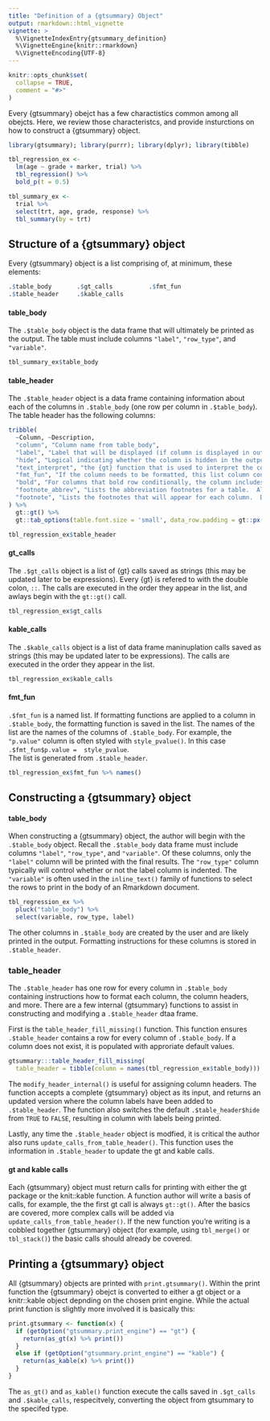 ```yaml
---
title: "Definition of a {gtsummary} Object"
output: rmarkdown::html_vignette
vignette: >
  %\VignetteIndexEntry{gtsummary_definition}
  %\VignetteEngine{knitr::rmarkdown}
  %\VignetteEncoding{UTF-8}
---
```


```r
knitr::opts_chunk$set(
  collapse = TRUE,
  comment = "#>"
)
```

Every {gtsummary} obejct has a few charactistics common among all obejcts.
Here, we review those characteristcs, and provide insturctions on how to construct a {gtsummary} object.

```r
library(gtsummary); library(purrr); library(dplyr); library(tibble)

tbl_regression_ex <-
  lm(age ~ grade + marker, trial) %>%
  tbl_regression() %>%
  bold_p(t = 0.5) 

tbl_summary_ex <-
  trial %>%
  select(trt, age, grade, response) %>%
  tbl_summary(by = trt)
```

## Structure of a {gtsummary} object

Every {gtsummary} object is a list comprising of, at minimum, these elements:

```r
.$table_body       .$gt_calls          .$fmt_fun
.$table_header     .$kable_calls     
```

#### table_body

The `.$table_body` object is the data frame that will ultimately be printed as the output.
The table must include columns `"label"`, `"row_type"`, and `"variable"`.

```r
tbl_summary_ex$table_body
```

#### table_header

The `.$table_header` object is a data frame containing information about each of the columns in `.$table_body` (one row per column in `.$table_body`).
The table header has the following columns:

```r
tribble(
  ~Column, ~Description,
  "column", "Column name from table_body",
  "label", "Label that will be displayed (if column is displayed in output)",
  "hide", "Logical indicating whether the column is hidden in the output",
  "text_interpret", "the {gt} function that is used to interpret the column label",
  "fmt_fun", "If the column needs to be formatted, this list column contains the function that performs the formatting.  Note, this is the function object; not the character name of a function.",
  "bold", "For columns that bold row conditionally, the column includes the threshold to bold below.  The most common use for this is to bold p-value below a threshold.",
  "footnote_abbrev", "Lists the abbreviation footnotes for a table.  All abbreviation footnotes are collated into a single footnote.  For example, 'OR = Odds Ratio' and 'CI = Confidence Interval' appear in a single footnote.",
  "footnote", "Lists the footnotes that will appear for each column.  Duplicates abbreviations will appear once."
) %>%
  gt::gt() %>%
  gt::tab_options(table.font.size = 'small', data_row.padding = gt::px(1))

```

```r
tbl_regression_ex$table_header
```

#### gt_calls

The `.$gt_calls` object is a list of {gt} calls saved as strings (this may be updated later to be expressions).
Every {gt} is refered to with the double colon, `::`.
The calls are executed in the order they appear in the list, and awlays begin with the `gt::gt()` call.

```r
tbl_regression_ex$gt_calls
```


#### kable_calls

The `.$kable_calls` object is a list of data frame maninuplation calls saved as strings (this may be updated later to be expressions).
The calls are executed in the order they appear in the list.

```r
tbl_regression_ex$kable_calls
```

#### fmt_fun

`.$fmt_fun` is a named list.  If formatting functions are applied to a column in `.$table_body`, the formatting function is saved in the list.
The names of the list are the names of the columns of `.$table_body`.
For example, the `"p.value"` column is often styled with `style_pvalue()`.
In this case `.$fmt_fun$p.value =  style_pvalue`.  
The list is generated from `.$table_header`.

```r
tbl_regression_ex$fmt_fun %>% names()
```

## Constructing a {gtsummary} object

#### table_body

When constructing a {gtsummary} object, the author will begin with the `.$table_body` object.
Recall the `.$table_body` data frame must include columns `"label"`, `"row_type"`, and `"variable"`.
Of these columns, only the `"label"` column will be printed with the final results.
The `"row_type"` column typically will control whether or not the label column is indented.
The `"variable"` is often used in the `inline_text()` family of functions to select the rows to print in the body of an Rmarkdown document.

```r
tbl_regression_ex %>%
  pluck("table_body") %>%
  select(variable, row_type, label)
```

The other columns in `.$table_body` are created by the user and are likely printed in the output.
Formatting instructions for these columns is stored in `.$table_header`.

### table_header

The `.$table_header` has one row for every column in `.$table_body` containing instructions how to format each column, the column headers, and more.
There are a few internal {gtsummary} functions to assist in constructing and modifying a `.$table_header` dtaa frame.

First is the `table_header_fill_missing()` function.
This function ensures `.$table_header` contains a row for every column of `.$table_body`.
If a column does not exist, it is populated with approriate default values.

```r
gtsummary:::table_header_fill_missing(
  table_header = tibble(column = names(tbl_regression_ex$table_body))) 
```

The `modify_header_internal()` is useful for assigning column headers.
The function accepts a complete {gtsummary} object as its input, and returns an updated version where the column labels have been added to `.$table_header`.
The function also switches the default `.$table_header$hide` from `TRUE` to `FALSE`, resulting in column with labels being printed.

Lastly, any time the `.$table_header` object is modfied, it is critical the author also runs `update_calls_from_table_header()`.
This function uses the information in `.$table_header` to update the gt and kable calls.

#### gt and kable calls

Each {gtsummary} object must return calls for printing with either the gt package or the knit::kable function.
A function author will write a basis of calls, for example, the the first gt call is always `gt::gt()`.
After the basics are covered, more complex calls will be added via `update_calls_from_table_header()`.
If the new function you're writing is a cobbled together {gtsummary} object (for example, using `tbl_merge()` or `tbl_stack()`) the basic calls should already be covered.

## Printing a {gtsummary} object

All {gtsummary} objects are printed with `print.gtsummary()`.
Within the print function the {gtsummary} obejct is converted to either a gt object or a knitr::kable object depnding on the chosen print engine.
While the actual print function is slightly more involved it is basically this:

```r
print.gtsummary <- function(x) {
  if (getOption("gtsummary.print_engine") == "gt") {
    return(as_gt(x) %>% print())
  }
  else if (getOption("gtsummary.print_engine") == "kable") {
    return(as_kable(x) %>% print())
  }
}

```

The `as_gt()` and `as_kable()` function execute the calls saved in `.$gt_calls` and `.$kable_calls`, respecitvely, converting the object from gtsummary to the specifed type.
